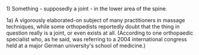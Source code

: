 1) Something - supposedly a joint - in the lower area of the spine.

1a) A vigorously elaborated-on subject of many practitioners in massage techniques, while some orthopedists reportedly doubt that the thing in question really is a joint, or even exists at all. (According to one orthopaedic specialist who, as he said, was referring to a 2004 international congress held at a major German university's school of medicine.)

{{stub}}